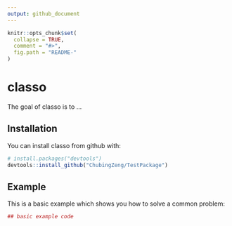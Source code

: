 ```yaml
---
output: github_document
---
```


<!-- README.md is generated from README.Rmd. Please edit that file -->

```r
knitr::opts_chunk$set(
  collapse = TRUE,
  comment = "#>",
  fig.path = "README-"
)
```

# classo

The goal of classo is to ...

## Installation

You can install classo from github with:

```r
# install.packages("devtools")
devtools::install_github("ChubingZeng/TestPackage")
```

## Example

This is a basic example which shows you how to solve a common problem:

```r
## basic example code
```
